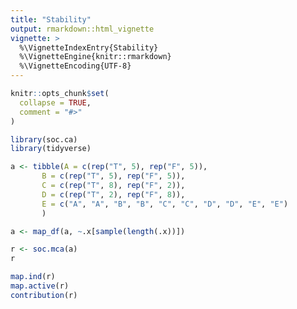 ```yaml
---
title: "Stability"
output: rmarkdown::html_vignette
vignette: >
  %\VignetteIndexEntry{Stability}
  %\VignetteEngine{knitr::rmarkdown}
  %\VignetteEncoding{UTF-8}
---
```


```r
knitr::opts_chunk$set(
  collapse = TRUE,
  comment = "#>"
)
```

```r
library(soc.ca)
library(tidyverse)
```


```r
a <- tibble(A = c(rep("T", 5), rep("F", 5)),
       B = c(rep("T", 5), rep("F", 5)),
       C = c(rep("T", 8), rep("F", 2)),
       D = c(rep("T", 2), rep("F", 8)),
       E = c("A", "A", "B", "B", "C", "C", "D", "D", "E", "E")
       )

a <- map_df(a, ~.x[sample(length(.x))])

r <- soc.mca(a)
r

map.ind(r)
map.active(r)
contribution(r)
```



```r

```

```r

```

```r

```

